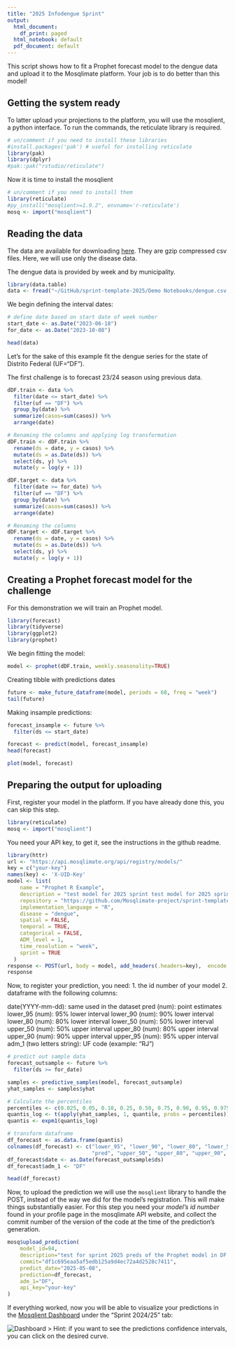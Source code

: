```yaml
---
title: "2025 Infodengue Sprint"
output:
  html_document:
    df_print: paged
  html_notebook: default
  pdf_document: default
---
```


This script shows how to fit a Prophet forecast model to the dengue data and upload it to 
the Mosqlimate platform. Your job is to do better than this model!  

## Getting the system ready

To latter upload your projections to the platform, you will use the mosqlient, a python
interface. To run the commands, the reticulate library is required.

```r
# un/comment if you need to install these libraries
#install.packages('pak') # useful for installing reticulate
library(pak)
library(dplyr)
#pak::pak("rstudio/reticulate")
```

Now it is time to install the mosqlient

```r
# un/comment if you need to install them
library(reticulate)
#py_install("mosqlient>=1.9.2", envname='r-reticulate')
mosq <- import("mosqlient")
```


## Reading the data

The data are available for downloading [here](https://sprint.mosqlimate.org/data/). They are gzip compressed csv files. Here, we will use only
the disease data.  

The dengue data is provided by week and by municipality. 

```r
library(data.table)
data <- fread("~/GitHub/sprint-template-2025/Demo Notebooks/dengue.csv.gz")
```
We begin defining the interval dates:

```r
# define date based on start date of week number
start_date <- as.Date("2023-06-18")
for_date <- as.Date("2023-10-08")
```

```r
head(data)
```

Let's for the sake of this example fit the dengue series for the state of Distrito Federal (UF="DF").

The first challenge is to forecast 23/24 season using previous data. 

```r
dDF.train <- data %>%
  filter(date <= start_date) %>%
  filter(uf == "DF") %>% 
  group_by(date) %>% 
  summarize(casos=sum(casos)) %>% 
  arrange(date)

# Renaming the columns and applying log transformation
dDF.train <- dDF.train %>%
  rename(ds = date, y = casos) %>%
  mutate(ds = as.Date(ds)) %>%
  select(ds, y) %>%
  mutate(y = log(y + 1))
```

```r
dDF.target <- data %>%
  filter(date >= for_date) %>%
  filter(uf == "DF") %>% 
  group_by(date) %>% 
  summarize(casos=sum(casos)) %>% 
  arrange(date)

# Renaming the columns
dDF.target <- dDF.target %>%
  rename(ds = date, y = casos) %>%
  mutate(ds = as.Date(ds)) %>%
  select(ds, y) %>%
  mutate(y = log(y + 1))

```

## Creating a Prophet forecast model for the challenge

For this demonstration we will train an Prophet model. 

```r
library(forecast)
library(tidyverse)
library(ggplot2)
library(prophet)
```
We begin fitting the model:

```r
model <- prophet(dDF.train, weekly.seasonality=TRUE)
```

Creating tibble with predictions dates

```r
future <- make_future_dataframe(model, periods = 68, freq = "week")
tail(future)
```

Making insample predictions:

```r
forecast_insample <- future %>%
  filter(ds <= start_date)

forecast <- predict(model, forecast_insample)
head(forecast)
```

```r
plot(model, forecast)
```

## Preparing the output for uploading

First, register your model in the platform. If you have already done this, you can skip this step.

```r
library(reticulate)
mosq <- import("mosqlient")
```

You need your API key, to get it, see the instructions in the github readme.

```r
library(httr)
url <- "https://api.mosqlimate.org/api/registry/models/"
key = c("your-key")
names(key) <- 'X-UID-Key'
model <- list(
    name = "Prophet R Example",
    description = "test model for 2025 sprint test model for 2025 sprint test model for 2025 sprint test model for 2025 sprint",
    repository = "https://github.com/Mosqlimate-project/sprint-template-2025/",
    implementation_language = "R",
    disease = "dengue",  
    spatial = FALSE,
    temporal = TRUE,
    categorical = FALSE,
    ADM_level = 1,
    time_resolution = "week",
    sprint = TRUE
  )
response <- POST(url, body = model, add_headers(.headers=key),  encode = "json")
response
```

Now, to register your prediction, you need: 
1. the id number of your model
2. dataframe with the following columns: 

date(YYYY-mm-dd): same used in the dataset
pred (num): point estimates
lower_95 (num): 95% lower interval
lower_90 (num): 90% lower interval
lower_80 (num): 80% lower interval
lower_50 (num): 50% lower interval
upper_50 (num): 50% upper interval
upper_80 (num): 80% upper interval
upper_90 (num): 90% upper interval
upper_95 (num): 95% upper interval
adm_1 (two letters string): UF code (example: "RJ")


```r
# predict out sample data
forecast_outsample <- future %>%
  filter(ds >= for_date)

samples <- predictive_samples(model, forecast_outsample)
yhat_samples <- samples$yhat

# Calculate the percentiles
percentiles <- c(0.025, 0.05, 0.10, 0.25, 0.50, 0.75, 0.90, 0.95, 0.975)
quantis_log <- t(apply(yhat_samples, 1, quantile, probs = percentiles))
quantis <- expm1(quantis_log)

# transform dataframe
df_forecast <- as.data.frame(quantis)
colnames(df_forecast) <- c("lower_95", "lower_90", "lower_80", "lower_50",
                           "pred", "upper_50", "upper_80", "upper_90", "upper_95")
df_forecast$date <- as.Date(forecast_outsample$ds)
df_forecast$adm_1 <- "DF"

head(df_forecast)
```

Now, to upload the prediction we will use the `mosqlient` library to handle the POST, instead of the way we did for the model's registration. This will make things substantially easier. For this step you need your *model's id number* found in your profile page in the mosqlimate API website, and collect the commit number of the version of the code at the time of the prediction's generation. 

```r
mosq$upload_prediction(
    model_id=94,
    description="test for sprint 2025 preds of the Prophet model in DF in R",
    commit="df1c695eaa5af5edb125a9d4ec72a4d2528c7411",
    predict_date="2025-05-08",
    prediction=df_forecast,
    adm_1="DF",
    api_key="your-key"
)
```

If everything worked, now you will be able to visualize your predictions in the [Mosqlient Dashboard](https://api.mosqlimate.org/vis/dashboard/?dashboard=sprint) under the "Sprint 2024/25" tab:

![Dashboard](../img/R_dashboard_viz.png)
> Hint: if you want to see the predictions confidence intervals, you can click on the desired curve.

